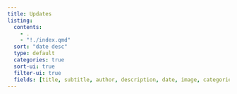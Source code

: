 ```yaml
---
title: Updates
listing:
  contents: 
    - .
    - "!./index.qmd"
  sort: "date desc"
  type: default
  categories: true
  sort-ui: true
  filter-ui: true
  fields: [title, subtitle, author, description, date, image, categories, reading-time]
---
```

